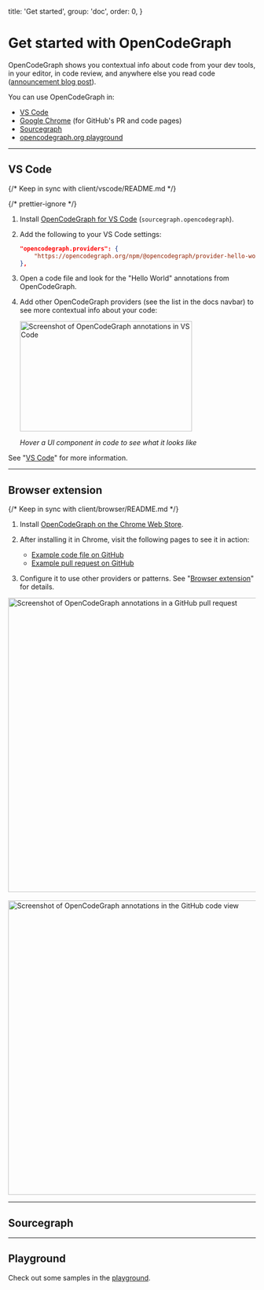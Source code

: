
  title: 'Get started',
  group: 'doc',
  order: 0,
}

# Get started with OpenCodeGraph

OpenCodeGraph shows you contextual info about code from your dev tools, in your editor, in code review, and anywhere else you read code ([announcement blog post](https://sourcegraph.com/blog/opencodegraph)).

You can use OpenCodeGraph in:

- [VS Code](#vs-code)
- [Google Chrome](#browser-extension) (for GitHub's PR and code pages)
- [Sourcegraph](#sourcegraph)
- [opencodegraph.org playground](/playground)

---

## VS Code

{/* Keep in sync with client/vscode/README.md */}

{/* prettier-ignore */}
1. Install [OpenCodeGraph for VS Code](https://marketplace.visualstudio.com/items?itemName=sourcegraph.opencodegraph) (`sourcegraph.opencodegraph`).
1. Add the following to your VS Code settings:
      ```json
      "opencodegraph.providers": {
          "https://opencodegraph.org/npm/@opencodegraph/provider-hello-world": true,
      },
      ```
1. Open a code file and look for the "Hello World" annotations from OpenCodeGraph.
1. Add other OpenCodeGraph providers (see the list in the docs navbar) to see more contextual info about your code:

    <img src="https://storage.googleapis.com/sourcegraph-assets/blog/screencast-vscode-storybook-v0.gif" width="350" height="224" alt="Screenshot of OpenCodeGraph annotations in VS Code" className="border border-border" />

    _Hover a UI component in code to see what it looks like_

See "[VS Code](/docs/clients/vscode)" for more information.

---

## Browser extension

{/* Keep in sync with client/browser/README.md */}

1. Install [OpenCodeGraph on the Chrome Web Store](https://chromewebstore.google.com/detail/indllinbfleghfhhaglfgohfceffendm).
1. After installing it in Chrome, visit the following pages to see it in action:

   - [Example code file on GitHub](https://github.com/sourcegraph/sourcegraph/blob/main/cmd/repo-updater/internal/repoupdater/observability.go)
   - [Example pull request on GitHub](https://github.com/sourcegraph/sourcegraph/pull/58878/files)

1. Configure it to use other providers or patterns. See "[Browser extension](/docs/clients/browser-extension)" for details.

<img src="https://storage.googleapis.com/sourcegraph-assets/opencodegraph/screenshot-browser-github-pr-v0.png" alt="Screenshot of OpenCodeGraph annotations in a GitHub pull request" width="598" />

<br />
<br />

<img src="https://storage.googleapis.com/sourcegraph-assets/opencodegraph/screenshot-browser-github-codeview-v0.png" alt="Screenshot of OpenCodeGraph annotations in the GitHub code view" width="598" />

---

## Sourcegraph

<SourcegraphGettingStartedCommon />

---

## Playground

Check out some samples in the [playground](/playground).
